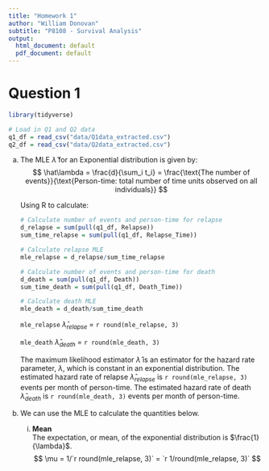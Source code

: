```yaml
---
title: "Homework 1"
author: "William Donovan"
subtitle: "P8108 - Survival Analysis"
output:
  html_document: default
  pdf_document: default
---
```


# Question 1

```r
library(tidyverse)

# Load in Q1 and Q2 data
q1_df = read_csv("data/Q1data_extracted.csv")
q2_df = read_csv("data/Q2data_extracted.csv")
```

a.  The MLE $\hat\lambda$ for an Exponential distribution is given by:  
    $$
    \hat\lambda = \frac{d}{\sum_i t_i} = \frac{\text{The number of events}}{\text{Person-time: total number of time units observed on all individuals}}
    $$

    Using R to calculate:
    ```r
    # Calculate number of events and person-time for relapse
    d_relapse = sum(pull(q1_df, Relapse))
    sum_time_relapse = sum(pull(q1_df, Relapse_Time))
    
    # Calculate relapse MLE
    mle_relapse = d_relapse/sum_time_relapse
    
    # Calculate number of events and person-time for death
    d_death = sum(pull(q1_df, Death))
    sum_time_death = sum(pull(q1_df, Death_Time))
    
    # Calculate death MLE
    mle_death = d_death/sum_time_death
    ```

    `mle_relapse` $\hat\lambda_{relapse}$ = `r round(mle_relapse, 3)`
    
    `mle_death` $\hat\lambda_{death}$ = `r round(mle_death, 3)`
    
    The maximum likelihood estimator $\hat\lambda$ is an estimator for the hazard rate parameter, $\lambda$, which is constant      in an exponential distribution. The estimated hazard rate of relapse $\hat\lambda_{relapse}$ is `r round(mle_relapse, 3)`       events per month of person-time. The estimated hazard rate of death $\hat\lambda_{death}$ is `r round(mle_death, 3)` events     per month of person-time.

b. We can use the MLE to calculate the quantities below.  
    i. **Mean**  
       The expectation, or mean, of the exponential distribution is $\frac{1}{\lambda}$.  
       $$
       \mu = 1/`r round(mle_relapse, 3)` = `r 1/round(mle_relapse, 3)`
       $$

